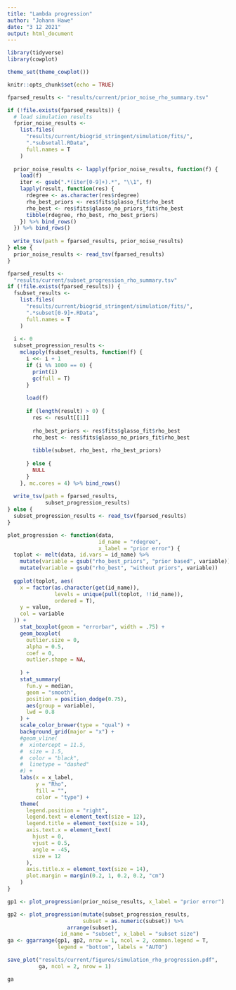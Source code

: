 ```yaml
---
title: "Lambda progression"
author: "Johann Hawe"
date: "3 12 2021"
output: html_document
---
```


```r
library(tidyverse)
library(cowplot)

theme_set(theme_cowplot())

knitr::opts_chunk$set(echo = TRUE)
```


```r
fparsed_results <- "results/current/prior_noise_rho_summary.tsv"

if (!file.exists(fparsed_results)) {
  # load simulation results
  fprior_noise_results <-
    list.files(
      "results/current/biogrid_stringent/simulation/fits/",
      ".*subsetall.RData",
      full.names = T
    )
  
  prior_noise_results <- lapply(fprior_noise_results, function(f) {
    load(f)
    iter <- gsub(".*(iter[0-9]+).*", "\\1", f)
    lapply(result, function(res) {
      rdegree <- as.character(res$rdegree)
      rho_best_priors <- res$fits$glasso_fit$rho_best
      rho_best <- res$fits$glasso_no_priors_fit$rho_best
      tibble(rdegree, rho_best, rho_best_priors)
    }) %>% bind_rows()
  }) %>% bind_rows()
  
  write_tsv(path = fparsed_results, prior_noise_results)
} else {
  prior_noise_results <- read_tsv(fparsed_results)
}

fparsed_results <-
  "results/current/subset_progression_rho_summary.tsv"
if (!file.exists(fparsed_results)) {
  fsubset_results <-
    list.files(
      "results/current/biogrid_stringent/simulation/fits/",
      ".*subset[0-9]+.RData",
      full.names = T
    )
  
  i <- 0
  subset_progression_results <-
    mclapply(fsubset_results, function(f) {
      i <<- i + 1
      if (i %% 1000 == 0) {
        print(i)
        gc(full = T)
      }
      
      load(f)
      
      if (length(result) > 0) {
        res <- result[[1]]
        
        rho_best_priors <- res$fits$glasso_fit$rho_best
        rho_best <- res$fits$glasso_no_priors_fit$rho_best
        
        tibble(subset, rho_best, rho_best_priors)
        
      } else {
        NULL
      }
    }, mc.cores = 4) %>% bind_rows()
  
  write_tsv(path = fparsed_results,
            subset_progression_results)
} else {
  subset_progression_results <- read_tsv(fparsed_results)
}
```

```r
plot_progression <- function(data, 
                             id_name = "rdegree", 
                             x_label = "prior error") {
  toplot <- melt(data, id.vars = id_name) %>%
    mutate(variable = gsub("rho_best_priors", "prior based", variable)) %>%
    mutate(variable = gsub("rho_best", "without priors", variable))
  
  ggplot(toplot, aes(
    x = factor(as.character(get(id_name)), 
               levels = unique(pull(toplot, !!id_name)),
               ordered = T),
    y = value,
    col = variable
  )) +
    stat_boxplot(geom = "errorbar", width = .75) +
    geom_boxplot(
      outlier.size = 0,
      alpha = 0.5,
      coef = 0,
      outlier.shape = NA,
      
    ) +
    stat_summary(
      fun.y = median,
      geom = "smooth",
      position = position_dodge(0.75),
      aes(group = variable),
      lwd = 0.8
    ) +
    scale_color_brewer(type = "qual") +
    background_grid(major = "x") +
    #geom_vline(
    #  xintercept = 11.5,
    #  size = 1.5,
    #  color = "black",
    #  linetype = "dashed"
    #) +
    labs(x = x_label,
         y = "Rho",
         fill = "",
         color = "type") +
    theme(
      legend.position = "right",
      legend.text = element_text(size = 12),
      legend.title = element_text(size = 14),
      axis.text.x = element_text(
        hjust = 0,
        vjust = 0.5,
        angle = -45,
        size = 12
      ),
      axis.title.x = element_text(size = 14),
      plot.margin = margin(0.2, 1, 0.2, 0.2, "cm")
    )
}
```


```r
gp1 <- plot_progression(prior_noise_results, x_label = "prior error")

gp2 <- plot_progression(mutate(subset_progression_results,
                        subset = as.numeric(subset)) %>%
                   arrange(subset), 
                 id_name = "subset", x_label = "subset size")
ga <- ggarrange(gp1, gp2, nrow = 1, ncol = 2, common.legend = T,
                legend = "bottom", labels = "AUTO")

save_plot("results/current/figures/simulation_rho_progression.pdf",
          ga, ncol = 2, nrow = 1)

ga
```


